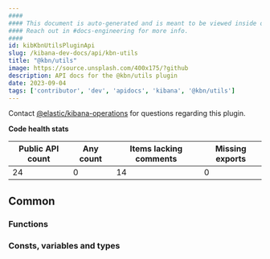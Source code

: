 ```yaml
---
####
#### This document is auto-generated and is meant to be viewed inside our experimental, new docs system.
#### Reach out in #docs-engineering for more info.
####
id: kibKbnUtilsPluginApi
slug: /kibana-dev-docs/api/kbn-utils
title: "@kbn/utils"
image: https://source.unsplash.com/400x175/?github
description: API docs for the @kbn/utils plugin
date: 2023-09-04
tags: ['contributor', 'dev', 'apidocs', 'kibana', '@kbn/utils']
---
```




Contact [@elastic/kibana-operations](https://github.com/orgs/elastic/teams/kibana-operations) for questions regarding this plugin.

**Code health stats**

| Public API count  | Any count | Items lacking comments | Missing exports |
|-------------------|-----------|------------------------|-----------------|
| 24 | 0 | 14 | 0 |

## Common

### Functions
<DocDefinitionList data={kbnUtilsObj.common.functions}/>

### Consts, variables and types
<DocDefinitionList data={kbnUtilsObj.common.misc}/>

